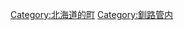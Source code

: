 {{Commonscat|Hamanaka, Hokkaido}}
{{Catmore}}

{{DEFAULTSORT:Hamanaka}}
[[Category:北海道的町|Category:北海道的町]]
[[Category:釧路管内|Category:釧路管内]]